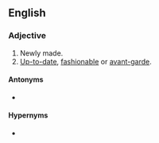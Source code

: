 {{also|newfashioned}}
==English==

===Adjective===
{{en-adj|head=[[new]]-[[fashioned]]}}

# Newly made.
# [[up-to-date|Up-to-date]], [[fashionable]] or [[avant-garde]].

====Antonyms====
* {{l|en|old-fashioned}}

====Hypernyms====
* {{l|en|fashioned}}